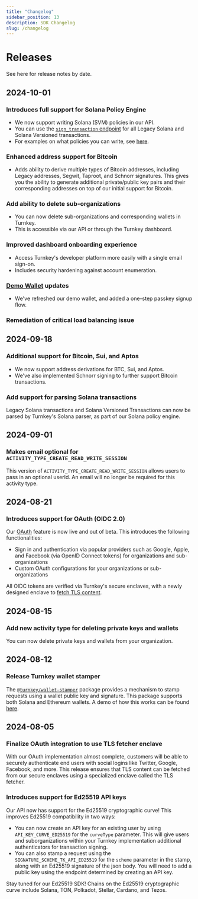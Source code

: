 ```yaml
---
title: "Changelog"
sidebar_position: 13
description: SDK Changelog
slug: /changelog
---
```



# Releases

See here for release notes by date.

## 2024-10-01

### Introduces full support for Solana Policy Engine
- We now support writing Solana (SVM) policies in our API.
- You can use the [`sign_transaction` endpoint](https://docs.turnkey.com/api#tag/Signers/operation/SignTransaction) for all Legacy Solana and Solana Versioned transactions.
- For examples on what policies you can write, see [here](https://docs.turnkey.com/concepts/policies/examples#solana).

### Enhanced address support for Bitcoin
- Adds ability to derive multiple types of Bitcoin addresses, including Legacy addresses, Segwit, Taproot, and Schnorr signatures. This gives you the ability to generate additional private/public key pairs and their corresponding addresses on top of our initial support for Bitcoin.

### Add ability to delete sub-organizations
- You can now delete sub-organizations and corresponding wallets in Turnkey.
- This is accessible via our API or through the Turnkey dashboard.

### Improved dashboard onboarding experience
- Access Turnkey's developer platform more easily with a single email sign-on.
- Includes security hardening against account enumeration.

### [Demo Wallet](https://wallet.tx.xyz/) updates
- We've refreshed our demo wallet, and added a one-step passkey signup flow.

### Remediation of critical load balancing issue

## 2024-09-18

### Additional support for Bitcoin, Sui, and Aptos
- We now support address derivations for BTC, Sui, and Aptos.
- We've also implemented Schnorr signing to further support Bitcoin transactions.

### Add support for parsing Solana transactions
Legacy Solana transactions and Solana Versioned Transactions can now be parsed by Turnkey's Solana parser, as part of our Solana policy engine. 

## 2024-09-01

### Makes email optional for `ACTIVITY_TYPE_CREATE_READ_WRITE_SESSION`
This version of `ACTIVITY_TYPE_CREATE_READ_WRITE_SESSION` allows users to pass in an optional userId. An email will no longer be required for this activity type.

## 2024-08-21

### Introduces support for OAuth (OIDC 2.0)
Our [OAuth](https://docs.turnkey.com/features/oauth) feature is now live and out of beta. This introduces the following functionalities:

- Sign in and authentication via popular providers such as Google, Apple, and Facebook (via OpenID Connect tokens) for organizations and sub-organizations
- Custom OAuth configurations for your organizations or sub-organizations

All OIDC tokens are verified via Turnkey's secure enclaves, with a newly designed enclave to [fetch TLS content](https://quorum.tkhq.xyz/posts/tls-sessions-within-tees).

## 2024-08-15

### Add new activity type for deleting private keys and wallets
You can now delete private keys and wallets from your organization.

## 2024-08-12

### Release Turnkey wallet stamper
The [`@turnkey/wallet-stamper`](https://www.npmjs.com/package/@turnkey/wallet-stamper) package provides a mechanism to stamp requests using a wallet public key and signature. This package supports both Solana and Ethereum wallets. A demo of how this works can be found [here](https://github.com/tkhq/sdk/tree/main/packages/wallet-stamper).

## 2024-08-05

### Finalize OAuth integration to use TLS fetcher enclave

With our OAuth implementation almost complete, customers will be able to securely authenticate end users with social logins like Twitter, Google, Facebook, and more. This release ensures that TLS content can be fetched from our secure enclaves using a specialized enclave called the TLS fetcher.

### Introduces support for Ed25519 API keys

Our API now has support for the Ed25519 cryptographic curve! This improves Ed25519 compatibility in two ways:

- You can now create an API key for an existing user by using `API_KEY_CURVE_ED25519` for the `curveType` parameter. This will give users and suborganizations within your Turnkey implementation additional authenticators for transaction signing.
- You can also stamp a request using the `SIGNATURE_SCHEME_TK_API_ED25519` for the `scheme` parameter in the stamp, along with an Ed25519 signature of the json body. You will need to add a public key using the endpoint determined by creating an API key.

Stay tuned for our Ed25519 SDK! Chains on the Ed25519 cryptographic curve include Solana, TON, Polkadot, Stellar, Cardano, and Tezos.
